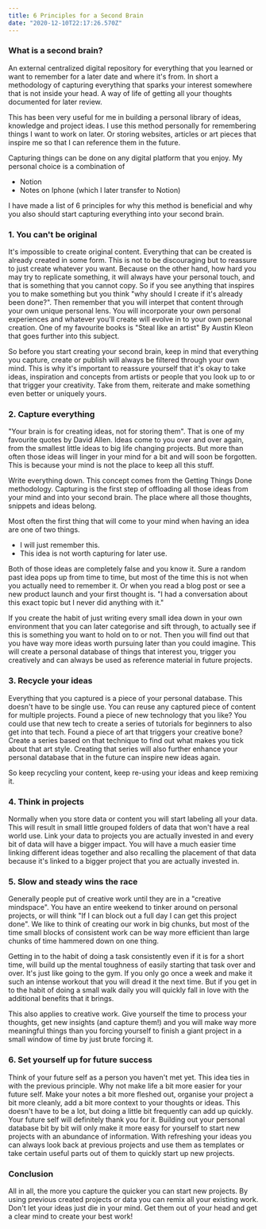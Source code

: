 ```yaml
---
title: 6 Principles for a Second Brain
date: "2020-12-10T22:17:26.570Z"
---
```


<div>

### What is a second brain?

An external centralized digital repository for everything that you learned or want to remember for a later date and where it's from. In short a methodology of capturing everything that sparks your interest somewhere that is not inside your head. A way of life of getting all your thoughts documented for later review.

This has been very useful for me in building a personal library of ideas, knowledge and project ideas. I use this method personally for remembering things I want to work on later. Or storing websites, articles or art pieces that inspire me so that I can reference them in the future.

Capturing things can be done on any digital platform that you enjoy. My personal choice is a combination of

- Notion
- Notes on Iphone (which I later transfer to Notion)

I have made a list of 6 principles for why this method is beneficial and why you also should start capturing everything into your second brain.

### 1. You can't be original

It's impossible to create original content. Everything that can be created is already created in some form. This is not to be discouraging but to reassure to just create whatever you want. Because on the other hand, how hard you may try to replicate something, it will always have your personal touch, and that is something that you cannot copy. So if you see anything that inspires you to make something but you think "why should I create if it's already been done?". Then remember that you will interpet that content through your own unique personal lens. You will incorporate your own personal experiences and whatever you'll create will evolve in to your own personal creation. One of my favourite books is "Steal like an artist" By Austin Kleon that goes further into this subject.

So before you start creating your second brain, keep in mind that everything you capture, create or publish will always be filtered through your own mind. This is why it's important to reassure yourself that it's okay to take ideas, inspiration and concepts from artists or people that you look up to or that trigger your creativity. Take from them, reiterate and make something even better or uniquely yours.

### 2. Capture everything

"Your brain is for creating ideas, not for storing them". That is one of my favourite quotes by David Allen. Ideas come to you over and over again, from the smallest little ideas to big life changing projects. But more than often those ideas will linger in your mind for a bit and will soon be forgotten. This is because your mind is not the place to keep all this stuff.

Write everything down. This concept comes from the Getting Things Done methodology. Capturing is the first step of offloading all those ideas from your mind and into your second brain. The place where all those thoughts, snippets and ideas belong.

Most often the first thing that will come to your mind when having an idea are one of two things.

- I will just remember this.
- This idea is not worth capturing for later use.

Both of those ideas are completely false and you know it. Sure a random past idea pops up from time to time, but most of the time this is not when you actually need to remember it. Or when you read a blog post or see a new product launch and your first thought is. "I had a conversation about this exact topic but I never did anything with it."

If you create the habit of just writing every small idea down in your own environment that you can later categorise and sift through, to actually see if this is something you want to hold on to or not. Then you will find out that you have way more ideas worth pursuing later than you could imagine. This will create a personal database of things that interest you, trigger you creatively and can always be used as reference material in future projects.

### 3. Recycle your ideas

Everything that you captured is a piece of your personal database. This doesn't have to be single use. You can reuse any captured piece of content for multiple projects. Found a piece of new technology that you like? You could use that new tech to create a series of tutorials for beginners to also get into that tech. Found a piece of art that triggers your creative bone? Create a series based on that technique to find out what makes you tick about that art style. Creating that series will also further enhance your personal database that in the future can inspire new ideas again.

So keep recycling your content, keep re-using your ideas and keep remixing it.

### 4. Think in projects

Normally when you store data or content you will start labeling all your data. This will result in small little grouped folders of data that won't have a real world use. Link your data to projects you are actually invested in and every bit of data will have a bigger impact. You will have a much easier time linking different ideas together and also recalling the placement of that data because it's linked to a bigger project that you are actually invested in.

### 5. Slow and steady wins the race

Generally people put of creative work until they are in a "creative mindspace". You have an entire weekend to tinker around on personal projects, or will think "If I can block out a full day I can get this project done". We like to think of creating our work in big chunks, but most of the time small blocks of consistent work can be way more efficient than large chunks of time hammered down on one thing.

Getting in to the habit of doing a task consistently even if it is for a short time, will build up the mental toughness of easily starting that task over and over. It's just like going to the gym. If you only go once a week and make it such an intense workout that you will dread it the next time. But if you get in to the habit of doing a small walk daily you will quickly fall in love with the additional benefits that it brings.

This also applies to creative work. Give yourself the time to process your thoughts, get new insights (and capture them!) and you will make way more meaningful things than you forcing yourself to finish a giant project in a small window of time by just brute forcing it.

### 6. Set yourself up for future success

Think of your future self as a person you haven't met yet. This idea ties in with the previous principle. Why not make life a bit more easier for your future self. Make your notes a bit more fleshed out, organise your project a bit more cleanly, add a bit more context to your thoughts or ideas. This doesn't have to be a lot, but doing a little bit frequently can add up quickly. Your future self will definitely thank you for it. Building out your personal database bit by bit will only make it more easy for yourself to start new projects with an abundance of information. With refreshing your ideas you can always look back at previous projects and use them as templates or take certain useful parts out of them to quickly start up new projects.

### Conclusion

All in all, the more you capture the quicker you can start new projects. By using previous created projects or data you can remix all your existing work. Don't let your ideas just die in your mind. Get them out of your head and get a clear mind to create your best work!

</div>
